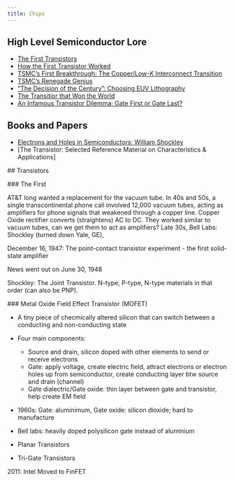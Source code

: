 ```yaml
---
title: Chips
---
```


## High Level Semiconductor Lore

- [The First Transistors](https://www.youtube.com/watch?v=Pzy_KOBddRA&list=PLKtxx9TnH76SXumAiJX3N7Y36G2Gxi8zc&index=9)
- [How the First Transistor Worked](https://spectrum.ieee.org/transistor-history)
- [TSMC's First Breakthrough: The Copper/Low-K Interconnect Transition](https://www.youtube.com/watch?v=XHrQ-Pmvwao&list=PLKtxx9TnH76SXumAiJX3N7Y36G2Gxi8zc&index=2)
- [TSMC's Renegade Genius](https://www.youtube.com/watch?v=XHrQ-Pmvwao&list=PLKtxx9TnH76SXumAiJX3N7Y36G2Gxi8zc&index=4)
- ["The Decision of the Century": Choosing EUV Lithography](https://www.youtube.com/watch?v=Pzy_KOBddRA&list=PLKtxx9TnH76SXumAiJX3N7Y36G2Gxi8zc&index=10)
- [The Transitior that Won the World](https://www.youtube.com/watch?v=k8cdByDa3oA)
- [An Infamous Transistor Dilemma: Gate First or Gate Last?](https://youtube.com/watch?v=c1MdNHJltNc)

## Books and Papers

- [Electrons and Holes in Semiconductors: William Shockley](https://pearl-hifi.com/06_Lit_Archive/14_Books_Tech_Papers/Shockley_William/Electrons_and_Holes_in_Semiconductors_(To_Pg_400).pdf)
- [The Transistor: Selected Reference Material on Characteristics & Applications]
 

 ## Transistors

 ### The First

 AT&T long wanted a replacement for the vacuum tube. In 40s and 50s, a single transcontinental phone call involved 12,000 vacuum tubes, acting as amplifiers for phone signals that weakened through a copper line. 
 Copper Oxide rectifier converts (straightens) AC to DC. They worked similar to vacuum tubes, can we get them to act as amplifiers?
 Late 30s, Bell Labs: Shockley (turned down Yale, GE),

 December 16, 1947: The point-contact transistor experiment
 - the first solid-state amplifier

 News went out on June 30, 1948

 Shockley: The Joint Transistor. N-type, P-type, N-type materials in that order (can also be PNP).

 ### Metal Oxide Field Effect Transistor (MOFET)

 - A tiny piece of checmically altered silicon that can switch between a conducting and non-conducting state
 - Four main components:
    - Source and drain, silicon doped with other elements to send or receive electrons
    - Gate: apply voltage, create electric field, attract electrons or electron holes up from semiconductor, create conducting layer btw source and drain (channel)
    - Gate dialectric/Gate oxide: thin layer between gate and transistor, help create EM field

- 1960s: Gate: aluminimum, Gate oxide: silicon dioxide; hard to manufacture
- Bell labs: heavily doped polysilicon gate instead of aluminium

- Planar Transistors
- Tri-Gate Transistors

2011: Intel Moved to FinFET 